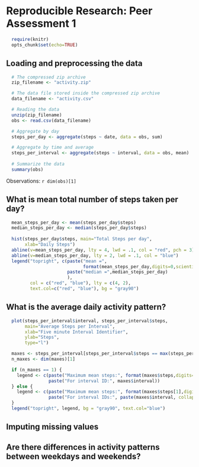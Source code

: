 # Reproducible Research: Peer Assessment 1

```r
  require(knitr)
  opts_chunk$set(echo=TRUE)
```

## Loading and preprocessing the data
```r
  # The compressed zip archive
  zip_filename <- "activity.zip"

  # The data file stored inside the compressed zip archive
  data_filename <- "activity.csv"

  # Reading the data
  unzip(zip_filename)
  obs <- read.csv(data_filename)

  # Aggregate by day
  steps_per_day <- aggregate(steps ~ date, data = obs, sum)

  # Aggregate by time and average
  steps_per_interval <- aggregate(steps ~ interval, data = obs, mean)
   
  # Summarize the data
  summary(obs)
```
Observations: `r dim(obs)[1]`  


## What is mean total number of steps taken per day?
```r
  mean_steps_per_day <- mean(steps_per_day$steps)
  median_steps_per_day <- median(steps_per_day$steps)
  
  hist(steps_per_day$steps, main="Total Steps per day", 
       xlab="Daily Steps")
  abline(v=mean_steps_per_day, lty = 4, lwd = .1, col = "red", pch = 3)
  abline(v=median_steps_per_day, lty = 2, lwd = .1, col = "blue")
  legend("topright", c(paste("mean =",
                             format(mean_steps_per_day,digits=0,scientific=FALSE)),
                       paste("median =",median_steps_per_day)
                       ), 
         col = c("red", "blue"), lty = c(4, 2),
         text.col=c("red", "blue"), bg = "gray90")
```

## What is the average daily activity pattern?
```r
  plot(steps_per_interval$interval, steps_per_interval$steps, 
       main="Average Steps per Interval", 
       xlab="Five minute Interval Identifier", 
       ylab="Steps", 
       type="l")

  maxes <- steps_per_interval[steps_per_interval$steps == max(steps_per_interval$steps), ]
  n_maxes <- dim(maxes)[1]

  if (n_maxes == 1) {
    legend <- c(paste("Maximum mean steps:", format(maxes$steps,digits=0)),
                paste("For interval ID:", maxes$interval))
  } else {
    legend <- c(paste("Maximum mean steps:", format(maxes$steps[1],digits=0)),
                paste("For interval IDs:", paste(maxes$interval, collapse=" ")))
  }
  legend("topright", legend, bg = "gray90", text.col="blue")
```


## Imputing missing values



## Are there differences in activity patterns between weekdays and weekends?
